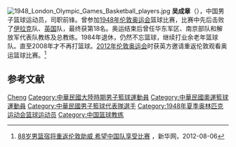 {{Otheruses|other=名为吴成章的其他人物|吴黼}}

[[File:1948_London_Olympic_Games_Basketball_players.jpg|thumb]]
'''吴成章'''（{{bd|1924年|}}），中国男子篮球运动员，司职前锋。曾参加[[1948年伦敦奥运会|1948年伦敦奥运会]]篮球比赛，比赛中先后击败了[[伊拉克|伊拉克]]队、[[英国|英国]]队，最终获第18名。奥运结束后曾任华东军区、南京部队和解放军代表队教练及总教练。1984年退休，仍然不忘篮球，继续打业余老年篮球队。直至2008年才不再打篮球。[[2012年伦敦奥运会|2012年伦敦奥运会]]时获英方邀请重返伦敦观看奥运篮球比赛。<ref>[http://2012.163.com/12/0806/05/886ULUHJ000506A2.html 88岁男篮宿将重返伦敦助威 希望中国队享受比赛] {{Wayback|url=http://2012.163.com/12/0806/05/886ULUHJ000506A2.html |date=20140714234615 }}，新华网，2012-08-06</ref>

== 参考文献 ==
{{reflist}}

{{Commonscat|Wu Chengzhang}}
{{1948年夏季奥运会中华民国男子篮球阵容}}
{{Authority control}}
{{DEFAULTSORT:Wu吴}}
[[Category:吴姓|Cheng]]
[[Category:中華民國大陸時期男子籃球運動員|Category:中華民國大陸時期男子籃球運動員]]
[[Category:中華民國奧運籃球運動員|Category:中華民國奧運籃球運動員]]
[[Category:中華民國男子籃球代表隊選手|Category:中華民國男子籃球代表隊選手]]
[[Category:1948年夏季奥林匹克运动会篮球运动员|Category:1948年夏季奥林匹克运动会篮球运动员]]
[[Category:中国篮球教练|Category:中国篮球教练]]